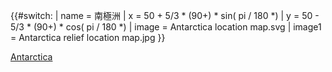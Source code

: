 {{#switch:{{{1}}}
| name   = 南極洲
| x      = 50 + 5/3 * (90+{{{2}}}) * sin( pi / 180 *{{{3}}})
| y      = 50 - 5/3 * (90+{{{2}}}) * cos( pi / 180 *{{{3}}})
| image  = Antarctica location map.svg
| image1 = Antarctica relief location map.jpg
}}<noinclude>{{Location map/Info|Antarctica}}
{{Documentation}}
[[Category:地理位置圖模板|Antarctica]]

</noinclude>